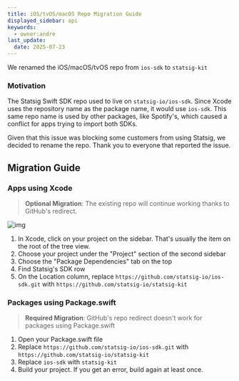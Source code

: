 ```yaml
---
title: iOS/tvOS/macOS Repo Migration Guide
displayed_sidebar: api
keywords:
  - owner:andre
last_update:
  date: 2025-07-23
---
```


We renamed the iOS/macOS/tvOS repo from `ios-sdk` to `statsig-kit`

### Motivation

The Statsig Swift SDK repo used to live on `statsig-io/ios-sdk`. Since Xcode uses the repository name as the package name, it would use `ios-sdk`.
This same repo name is used by other packages, like Spotify's, which caused a conflict for apps trying to import both SDKs.

Given that this issue was blocking some customers from using Statsig, we decided to rename the repo. Thank you to everyone that reported the issue.

## Migration Guide

### Apps using Xcode

> **Optional Migration**: The existing repo will continue working thanks to GitHub's redirect.

![img](/img/ios-repo-migration-xcode.png)

1. In Xcode, click on your project on the sidebar. That's usually the item on the root of the tree view.
2. Choose your project under the "Project" section of the second sidebar
3. Choose the "Package Dependencies" tab on the top
4. Find Statsig's SDK row
5. On the Location column, replace `https://github.com/statsig-io/ios-sdk.git` with `https://github.com/statsig-io/statsig-kit` 

### Packages using Package.swift

> **Required Migration**: GitHub's repo redirect doesn't work for packages using Package.swift

1. Open your Package.swift file
2. Replace `https://github.com/statsig-io/ios-sdk.git` with `https://github.com/statsig-io/statsig-kit`
3. Replace `ios-sdk` with `statsig-kit`
4. Build your project. If you get an error, build again at least once.
